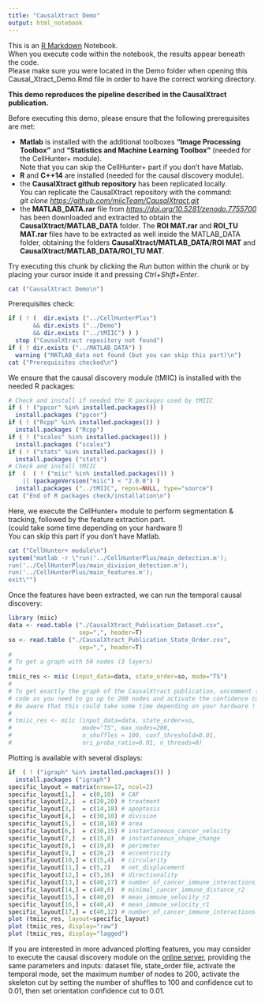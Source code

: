 ---
title: "CausalXtract Demo"
output: html_notebook
---

This is an [R Markdown](http://rmarkdown.rstudio.com) Notebook.\
When you execute code within the notebook, the results appear beneath the code.\
Please make sure you were located in the Demo folder when opening this Causal_Xtract_Demo.Rmd file in order to have the correct working directory.

**This demo reproduces the pipeline described in the CausalXtract publication.**

Before executing this demo, please ensure that the following prerequisites are met:

-   **Matlab** is installed with the additional toolboxes **"Image Processing Toolbox"** and **"Statistics and Machine Learning Toolbox"** (needed for the CellHunter+ module).\
    Note that you can skip the CellHunter+ part if you don't have Matlab.\
-   **R** and **C++14** are installed (needed for the causal discovery module).\
-   the **CausalXtract github repository** has been replicated locally.\
    You can replicate the CausalXtract repository with the command:\
    *git clone <https://github.com/miicTeam/CausalXtract.git>*\
-   the **MATLAB_DATA.rar** file from [*https://doi.org/10.5281/zenodo.7755700*](https://doi.org/10.5281/zenodo.7755700){.uri} has been downloaded and extracted to obtain the **CausalXtract/MATLAB_DATA** folder. The **ROI MAT.rar** and **ROI_TU MAT.rar** files have to be extracted as well inside the MATLAB_DATA folder, obtaining the folders **CausalXtract/MATLAB_DATA/ROI MAT** and **CausalXtract/MATLAB_DATA/ROI_TU MAT**.

Try executing this chunk by clicking the *Run* button within the chunk or by placing your cursor inside it and pressing *Ctrl+Shift+Enter*.

```{r}
cat ("CausalXtract Demo\n")
```

Prerequisites check:

```{r}
if ( ! (  dir.exists ("../CellHunterPlus")
       && dir.exists ("../Demo")
       && dir.exists ("../tMIIC") ) ) 
  stop ("CausalXtract repository not found")
if ( ! dir.exists ("../MATLAB_DATA") )
  warning ("MATLAB_data not found (but you can skip this part)\n")
cat ("Prerequisites checked\n")
```

We ensure that the causal discovery module (tMIIC) is installed with the needed R packages:

```{r}
# Check and install if needed the R packages used by tMIIC
if ( ! ("ppcor" %in% installed.packages()) )
  install.packages ("ppcor") 
if ( ! ("Rcpp" %in% installed.packages()) )
  install.packages ("Rcpp") 
if ( ! ("scales" %in% installed.packages()) )
  install.packages ("scales") 
if ( ! ("stats" %in% installed.packages()) )
  install.packages ("stats") 
# Check and install tMIIC
if  (  ( ! ("miic" %in% installed.packages()) )
    || (packageVersion("miic") < "2.0.0") ) 
  install.packages ("../tMIIC", repos=NULL, type="source") 
cat ("End of R packages check/installation\n")
```

Here, we execute the CellHunter+ module to perform segmentation & tracking, followed by the feature extraction part.\
(could take some time depending on your hardware !)\
You can skip this part if you don't have Matlab.

```{r}
cat ("CellHunter+ module\n")
system("matlab -r \"run('../CellHunterPlus/main_detection.m');
run('../CellHunterPlus/main_division_detection.m'); 
run('../CellHunterPlus/main_features.m');
exit\"")
```

Once the features have been extracted, we can run the temporal causal discovery:

```{r}
library (miic)
data <- read.table ("./CausalXtract_Publication_Dataset.csv", 
                    sep=",", header=T)
so <- read.table ("./CausalXtract_Publication_State_Order.csv", 
                    sep=",", header=T)
# 
# To get a graph with 50 nodes (3 layers)
# 
tmiic_res <- miic (input_data=data, state_order=so, mode="TS")
#
# To get exactly the graph of the CausalXtract publication, uncomment the following
# code as you need to go up to 200 nodes and activate the confidence cuts.
# Be aware that this could take some time depending on your hardware ! 
# 
# tmiic_res <- miic (input_data=data, state_order=so, 
#                    mode="TS", max_nodes=200,
#                    n_shuffles = 100, conf_threshold=0.01, 
#                    ori_proba_ratio=0.01, n_threads=8)
```

Plotting is available with several displays:

```{r}
if  ( ! ("igraph" %in% installed.packages()) )
  install.packages ("igraph") 
specific_layout = matrix(nrow=17, ncol=2)
specific_layout[1,]  = c(0,10)  # CAF
specific_layout[2,]  = c(20,20) # treatment
specific_layout[3,]  = c(14,18) # apoptosis
specific_layout[4,]  = c(30,10) # division
specific_layout[5,]  = c(10,10) # area
specific_layout[6,]  = c(30,15) # instantaneous_cancer_velocity
specific_layout[7,]  = c(15,0)  # instantaneous_shape_change
specific_layout[8,]  = c(19,8)  # perimeter
specific_layout[9,]  = c(26,2)  # eccentricity
specific_layout[10,] = c(15,4)  # circularity
specific_layout[11,] = c(5,2)   # net_displacement
specific_layout[12,] = c(5,16)  # directionality
specific_layout[13,] = c(40,17) # number_of_cancer_immune_interactions_r2
specific_layout[14,] = c(40,8)  # minimal_cancer_immune_distance_r2
specific_layout[15,] = c(40,0)  # mean_immune_velocity_r2
specific_layout[16,] = c(40,4)  # mean_immune_velocity_r1
specific_layout[17,] = c(40,12) # number_of_cancer_immune_interactions_r1
plot (tmiic_res, layout=specific_layout)
plot (tmiic_res, display="raw")
plot (tmiic_res, display="lagged")
```

If you are interested in more advanced plotting features, you may consider to execute the causal discovery module on the [online server](https://miic.curie.fr/workbench_timeseries.php), providing the same parameters and inputs: dataset file, state_order file, activate the temporal mode, set the maximum number of nodes to 200, activate the skeleton cut by setting the number of shuffles to 100 and confidence cut to 0.01, then set orientation confidence cut to 0.01.
